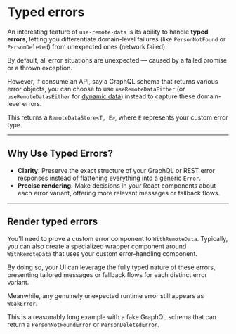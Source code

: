 
# Typed errors

An interesting feature of `use-remote-data` is its ability to handle **typed errors**,
letting you differentiate domain-level failures (like `PersonNotFound` or `PersonDeleted`)
from unexpected ones (network failed).

By default, all error situations are unexpected — caused by a failed promise or a thrown exception.

However, if consume an API, say a GraphQL schema that returns various error objects,
you can choose to use `useRemoteDataEither` (or `useRemoteDatasEither` for [dynamic data](dynamic-data))
instead to capture these domain-level errors.

This returns a `RemoteDataStore<T, E>`, where `E` represents your custom error type.

---

## Why Use Typed Errors?

- **Clarity:** Preserve the exact structure of your GraphQL or REST error responses instead of flattening everything into a generic `Error`.
- **Precise rendering:** Make decisions in your React components about each error variant, offering more relevant messages or fallback flows.

---

## Render typed errors
You'll need to prove a custom error component to `WithRemoteData`.
Typically, you can also create a specialized wrapper component around `WithRemoteData` that uses your custom error-handling component.

By doing so, your UI can leverage the fully typed nature of these errors,
presenting tailored messages or fallback flows for each distinct error variant.

Meanwhile, any genuinely unexpected runtime error still appears as `WeakError`.

This is a reasonably long example with a fake GraphQL schema that can return a `PersonNotFoundError` or `PersonDeletedError`.

<Snippet snippet="typed-errors" />
